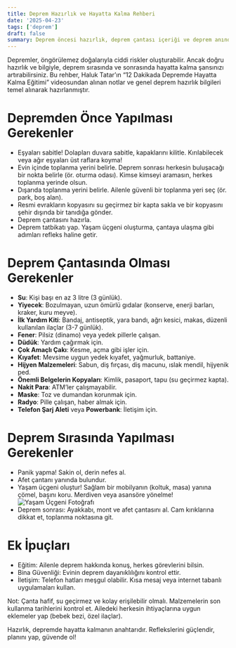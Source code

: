 ```yaml
---
title: Deprem Hazırlık ve Hayatta Kalma Rehberi
date: '2025-04-23'
tags: ['deprem']
draft: false
summary: Deprem öncesi hazırlık, deprem çantası içeriği ve deprem anında yapılması gerekenleri kapsayan pratik bir hayatta kalma rehberi. Haluk Tatar’ın videosundan ve genel bilgilerden çıkardığım notlardan derlenmiştir.
---
```


Depremler, öngörülemez doğalarıyla ciddi riskler oluşturabilir. Ancak doğru hazırlık ve bilgiyle, deprem sırasında ve sonrasında hayatta kalma şansınızı artırabilirsiniz. Bu rehber, Haluk Tatar’ın “12 Dakikada Depremde Hayatta Kalma Eğitimi” videosundan alınan notlar ve genel deprem hazırlık bilgileri temel alınarak hazırlanmıştır.
# Depremden Önce Yapılması Gerekenler


- Eşyaları sabitle! Dolapları duvara sabitle, kapaklarını kilitle. Kırılabilecek veya ağır eşyaları üst raflara koyma!
- Evin içinde toplanma yerini belirle. Deprem sonrası herkesin buluşacağı bir nokta belirle (ör. oturma odası). Kimse kimseyi aramasın, herkes toplanma yerinde olsun.
- Dışarıda toplanma yerini belirle. Ailenle güvenli bir toplanma yeri seç (ör. park, boş alan).
- Resmi evrakların kopyasını su geçirmez bir kapta sakla ve bir kopyasını şehir dışında bir tanıdığa gönder.
- Deprem çantasını hazırla.
- Deprem tatbikatı yap. Yaşam üçgeni oluşturma, çantaya ulaşma gibi adımları refleks haline getir.

# Deprem Çantasında Olması Gerekenler

- **Su**: Kişi başı en az 3 litre (3 günlük).
- **Yiyecek**: Bozulmayan, uzun ömürlü gıdalar (konserve, enerji barları, kraker, kuru meyve).
- **İlk Yardım Kiti**: Bandaj, antiseptik, yara bandı, ağrı kesici, makas, düzenli kullanılan ilaçlar (3-7 günlük).
- **Fener**: Pilsiz (dinamo) veya yedek pillerle çalışan.
- **Düdük**: Yardım çağırmak için.
- **Çok Amaçlı Çakı**: Kesme, açma gibi işler için.
- **Kıyafet**: Mevsime uygun yedek kıyafet, yağmurluk, battaniye.
- **Hijyen Malzemeleri**: Sabun, diş fırçası, diş macunu, ıslak mendil, hijyenik ped.
- **Önemli Belgelerin Kopyaları**: Kimlik, pasaport, tapu (su geçirmez kapta).
- **Nakit Para**: ATM’ler çalışmayabilir.
- **Maske**: Toz ve dumandan korunmak için.
- **Radyo**: Pille çalışan, haber almak için.
- **Telefon Şarj Aleti** veya **Powerbank**: İletişim için.

# Deprem Sırasında Yapılması Gerekenler

- Panik yapma! Sakin ol, derin nefes al.
- Afet çantanı yanında bulundur.
- Yaşam üçgeni oluştur! Sağlam bir mobilyanın (koltuk, masa) yanına çömel, başını koru. Merdiven veya asansöre yönelme!
![Yaşam Üçgeni Fotoğrafı](https://i.imgur.com/YDxbxDU.png)
- Deprem sonrası: Ayakkabı, mont ve afet çantasını al. Cam kırıklarına dikkat et, toplanma noktasına git.

# Ek İpuçları

- Eğitim: Ailenle deprem hakkında konuş, herkes görevlerini bilsin.
- Bina Güvenliği: Evinin deprem dayanıklılığını kontrol ettir.
- İletişim: Telefon hatları meşgul olabilir. Kısa mesaj veya internet tabanlı uygulamaları kullan.


Not: Çanta hafif, su geçirmez ve kolay erişilebilir olmalı. Malzemelerin son kullanma tarihlerini kontrol et. Ailedeki herkesin ihtiyaçlarına uygun eklemeler yap (bebek bezi, özel ilaçlar).

Hazırlık, depremde hayatta kalmanın anahtarıdır. Reflekslerini güçlendir, planını yap, güvende ol!
